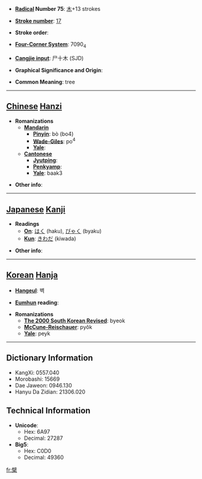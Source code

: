 * '''[[Wiktionary:Chinese radical index| Radical]] Number 75''': [[Wiktionary:Chinese radical index 木|木]]+13 strokes

* '''[[Wiktionary:Chinese total strokes index|Stroke number]]''': [[Wiktionary:Chinese total strokes index 17|17]]

* '''Stroke order''': 

* '''[[Wiktionary:Chinese four corner index|Four-Corner System]]''': 7090<sub>4</sub>

* '''[[Wiktionary:Chinese Cangjie index|Cangjie input]]''': 尸十木 (SJD)

* '''Graphical Significance and Origin''': 

* '''Common Meaning''': tree

----

== [[Chinese]] [[Hanzi]] ==

* '''Romanizations'''
** '''[[Mandarin]]'''
*** '''[[Pinyin]]''': bò (bo4)
*** '''[[Wade-Giles]]''': po<sup>4</sup>
*** '''[[Yale]]''': 
** '''[[Cantonese]]'''
*** '''[[Jyutping]]''':
*** '''[[Penkyamp]]''': 
*** '''[[Yale]]''': baak3

* '''Other info''': 

----

== [[Japanese]] [[Kanji]] ==

* '''Readings'''
** '''[[On]]''': [[はく]] (haku), [[びゃく]] (byaku)
** '''[[Kun]]''': [[きわだ]] (kiwada)

* '''Other info''':  

----

== [[Korean]] [[Hanja]] ==

* '''[[Hangeul]]''': 벽

* '''[[Eumhun]] reading''': 

* '''Romanizations'''
** '''[[The 2000 South Korean Revised Romanization|The 2000 South Korean Revised]]''': byeok
** '''[[McCune-Reischauer]]''': pyŏk
** '''[[Yale]]''': peyk

----

== Dictionary Information ==

* KangXi: 0557.040
* Morobashi: 15669
* Dae Jaweon: 0946.130
* Hanyu Da Zidian: 21306.020

== Technical Information ==

* '''Unicode''':
** Hex: 6A97
** Decimal: 27287
* '''Big5''':
** Hex: C0D0
** Decimal: 49360

[[fr:檗]]